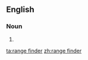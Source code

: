 ==English==

===Noun===
{{en-noun|sg=[[range]] [[finder]]}}

# {{alternative spelling of|[[rangefinder]]}}

[[ta:range finder]]
[[zh:range finder]]